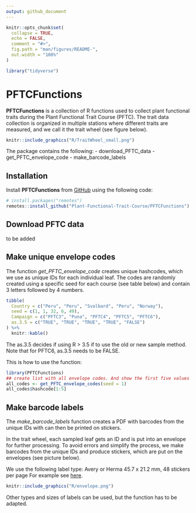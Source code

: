 ```yaml
---
output: github_document
---
```


```r
knitr::opts_chunk$set(
  collapse = TRUE,
  echo = FALSE,
  comment = "#>",
  fig.path = "man/figures/README-",
  out.width = "100%"
)

library("tidyverse")
```


# PFTCFunctions

**PFTCFunctions** is a collection of R functions used to collect plant functional traits during the Plant Functional Trait Course (PFTC).
The trait data collection is organized in multiple stations where different traits are measured, and we call it the trait wheel (see figure below).

```r
knitr::include_graphics("R/TraitWheel_small.png")
```


The package contains the following:
- download_PFTC_data
- get_PFTC_envelope_code
- make_barcode_labels


## Installation

Install **PFTCFunctions** from [GitHub](https://github.com/) using the following code:

```r
# install.packages("remotes")
remotes::install_github("Plant-Functional-Trait-Course/PFTCFunctions")
```



## Download PFTC data

to be added



## Make unique envelope codes

The function *get_PFTC_envelope_code* creates unique hashcodes, which we use as unique IDs for each individual leaf.
The codes are randomly created using a specific seed for each course (see table below) and contain 3 letters followed by 4 numbers.

```r
tibble(
  Country = c("Peru", "Peru", "Svalbard", "Peru", "Norway"),
  seed = c(1, 1, 32, 6, 49),
  Campaign = c("PFTC3", "Puna", "PFTC4", "PFTC5", "PFTC6"),
  as.3.5 = c("TRUE", "TRUE", "TRUE", "TRUE", "FALSE")
) %>%
  knitr::kable()
```

The as.3.5 decides if using R > 3.5 if to use the old or new sample method. Note that for PFTC6, as.3.5 needs to be FALSE.

This is how to use the function:

```r
library(PFTCFunctions)
## create list with all envelope codes. And show the first five values
all_codes <- get_PFTC_envelope_codes(seed = 1)
all_codes$hashcode[1:5]
```


## Make barcode labels

The *make_barcode_labels* function creates a PDF with barcodes from the unique IDs with can then be printed on stickers.

In the trait wheel, each sampled leaf gets an ID and is put into an envelope for further processing.
To avoid errors and simplify the process, we make barcodes from the unique IDs and produce stickers, which are put on the envelopes (see picture below).

We use the following label type:  Avery or Herma 45.7 x 21.2 mm, 48 stickers per page
For example see [here](https://www.lyreco.com/webshop/NONO/etiketter-avery-45-7-x-21-2-mm-hvit-eske-c3a0-960-stk-product-000000000002760191.html).

```r
knitr::include_graphics("R/envelope.png")
```

Other types and sizes of labels can be used, but the function has to be adapted.
